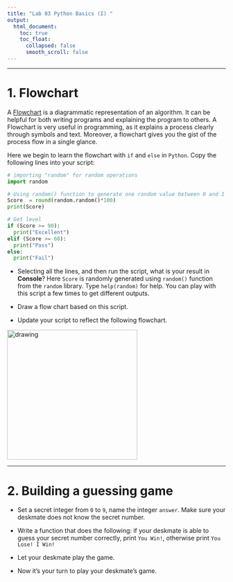 ---
title: "Lab 03 Python Basics (I) "
output:
  html_document:
    toc: true
    toc_float:
      collapsed: false
      smooth_scroll: false
---

***

# 1. Flowchart

A [Flowchart](https://www.programiz.com/article/flowchart-programming) is a diagrammatic representation of an algorithm. It can be helpful for both writing programs and explaining the program to others. A Flowchart is very useful in programming, as it explains a process clearly through symbols and text. Moreover, a flowchart gives you the gist of the process flow in a single glance. 

Here we begin to learn the flowchart with `if` and `else` in `Python`. Copy the following lines into your script:

```{python eval=FALSE}
# importing "random" for random operations
import random

# Using random() function to generate one random value between 0 and 1
Score  = round(random.random()*100)
print(Score)

# Get level
if (Score >= 90):
  print("Excellent") 
elif (Score >= 60):
  print("Pass")
else:
  print("Fail")
```

* Selecting all the lines, and then run the script, what is your result in **Console**?  Here `Score` is randomly generated using `random()` function from the `random` library. Type `help(random)` for help. You can play with this script a few times to get different outputs.

* Draw a flow chart based on this script.  

* Update your script to reflect the following flowchart.

<img src="figs/simple-grading-system.png" alt="drawing" width="300"/>

***

# 2. Building a guessing game

+ Set a secret integer from `0` to `9`, name the integer `answer`. Make sure your deskmate does not know the secret number.

+ Write a function that does the following: if your deskmate is able to guess your secret number correctly, print `You Win!`, otherwise print `You Lose! I Win!`

+ Let your deskmate play the game. 

+ Now it's your turn to play your deskmate's game.
